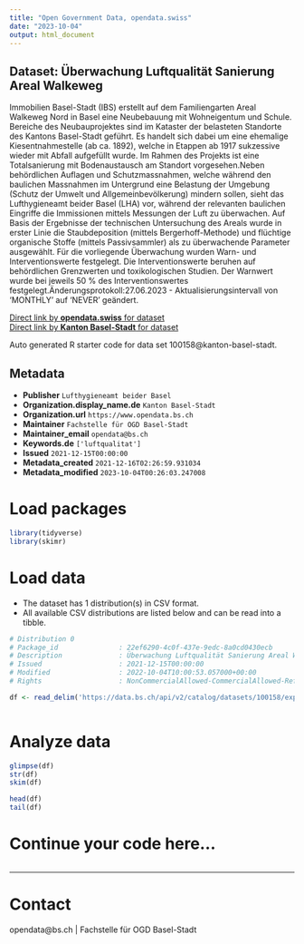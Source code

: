 ```yaml
---
title: "Open Government Data, opendata.swiss"
date: "2023-10-04"
output: html_document
---
```


## Dataset: Überwachung Luftqualität Sanierung Areal Walkeweg

Immobilien Basel-Stadt (IBS) erstellt auf dem Familiengarten Areal Walkeweg Nord in Basel eine Neubebauung mit Wohneigentum und Schule. Bereiche des Neubauprojektes sind im Kataster der belasteten Standorte des Kantons Basel-Stadt geführt. Es handelt sich dabei um eine ehemalige Kiesentnahmestelle (ab ca. 1892), welche in Etappen ab 1917 sukzessive wieder mit Abfall aufgefüllt wurde. Im Rahmen des Projekts ist eine Totalsanierung mit Bodenaustausch am Standort vorgesehen.Neben behördlichen Auflagen und Schutzmassnahmen, welche während den baulichen Massnahmen im Untergrund eine Belastung der Umgebung (Schutz der Umwelt und Allgemeinbevölkerung) mindern sollen, sieht das Lufthygieneamt beider Basel (LHA) vor, während der relevanten baulichen Eingriffe die Immissionen mittels Messungen der Luft zu überwachen. Auf Basis der Ergebnisse der technischen Untersuchung des Areals wurde in erster Linie die Staubdeposition (mittels Bergerhoff-Methode) und flüchtige organische Stoffe (mittels Passivsammler) als zu überwachende Parameter ausgewählt. Für die vorliegende Überwachung wurden Warn- und Interventionswerte festgelegt. Die Interventionswerte beruhen auf behördlichen Grenzwerten und toxikologischen Studien. Der Warnwert wurde bei jeweils 50 % des Interventionswertes festgelegt.Änderungsprotokoll:27.06.2023 - Aktualisierungsintervall von 'MONTHLY' auf 'NEVER' geändert.


[Direct link by **opendata.swiss** for dataset](https://opendata.swiss/de/dataset/uberwachung-luftqualitat-sanierung-areal-walkeweg)<br>
[Direct link by **Kanton Basel-Stadt** for dataset](https://data.bs.ch/explore/dataset/100158/)

Auto generated R starter code for data set 100158@kanton-basel-stadt.

## Metadata

- **Publisher** `Lufthygieneamt beider Basel`
- **Organization.display_name.de** `Kanton Basel-Stadt`
- **Organization.url** `https://www.opendata.bs.ch`
- **Maintainer** `Fachstelle für OGD Basel-Stadt`
- **Maintainer_email** `opendata@bs.ch`
- **Keywords.de** `['luftqualitat']`
- **Issued** `2021-12-15T00:00:00`
- **Metadata_created** `2021-12-16T02:26:59.931034`
- **Metadata_modified** `2023-10-04T00:26:03.247008`


# Load packages

```r

library(tidyverse)
library(skimr)

```

# Load data

-   The dataset has 1 distribution(s) in CSV format.
-   All available CSV distributions are listed below and can be read into a tibble.

```r

# Distribution 0
# Package_id               : 22ef6290-4c0f-437e-9edc-8a0cd0430ecb
# Description              : Überwachung Luftqualität Sanierung Areal Walkeweg (csv)
# Issued                   : 2021-12-15T00:00:00
# Modified                 : 2022-10-04T10:00:53.057000+00:00
# Rights                   : NonCommercialAllowed-CommercialAllowed-ReferenceRequired

df <- read_delim('https://data.bs.ch/api/v2/catalog/datasets/100158/exports/csv')



```

# Analyze data

```r

glimpse(df)
str(df)
skim(df)

head(df)
tail(df)

```

# Continue your code here...

```r

```

------------------------------------------------------------------------

# Contact

opendata@bs.ch | Fachstelle für OGD Basel-Stadt
